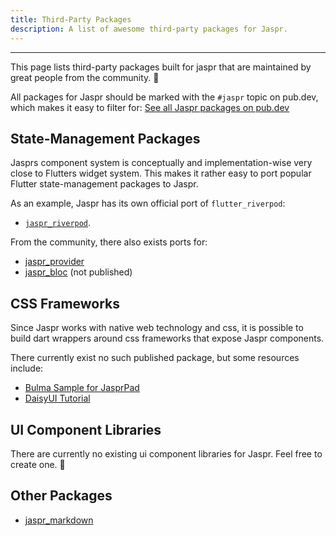 ```yaml
---
title: Third-Party Packages
description: A list of awesome third-party packages for Jaspr.
---
```


---

This page lists third-party packages built for jaspr that are maintained by great people 
from the community. 💙

All packages for Jaspr should be marked with the `#jaspr` topic on pub.dev, which makes it easy to filter for:
[See all Jaspr packages on pub.dev](https://pub.dev/packages?q=topic%3Ajaspr)

## State-Management Packages

Jasprs component system is conceptually and implementation-wise very close to Flutters 
widget system. This makes it rather easy to port popular Flutter state-management packages to Jaspr.

As an example, Jaspr has its own official port of `flutter_riverpod`:

- [`jaspr_riverpod`](/eco/riverpod).

From the community, there also exists ports for:

- [jaspr_provider](https://pub.dev/packages/jaspr_provider)
- [jaspr_bloc](https://github.com/f-person/jaspr_bloc) (not published)

## CSS Frameworks

Since Jaspr works with native web technology and css, it is possible to build dart wrappers around
css frameworks that expose Jaspr components.

There currently exist no such published package, but some resources include:

- [Bulma Sample for JasprPad](https://jasprpad.schultek.de/?sample=bulma)
- [DaisyUI Tutorial](https://dinkomarinac.dev/styling-your-dart-jaspr-website-with-tailwind-css-and-daisyui)

## UI Component Libraries

There are currently no existing ui component libraries for Jaspr. Feel free to create one. 💙

## Other Packages

- [jaspr_markdown](https://pub.dev/packages/jaspr_markdown)
